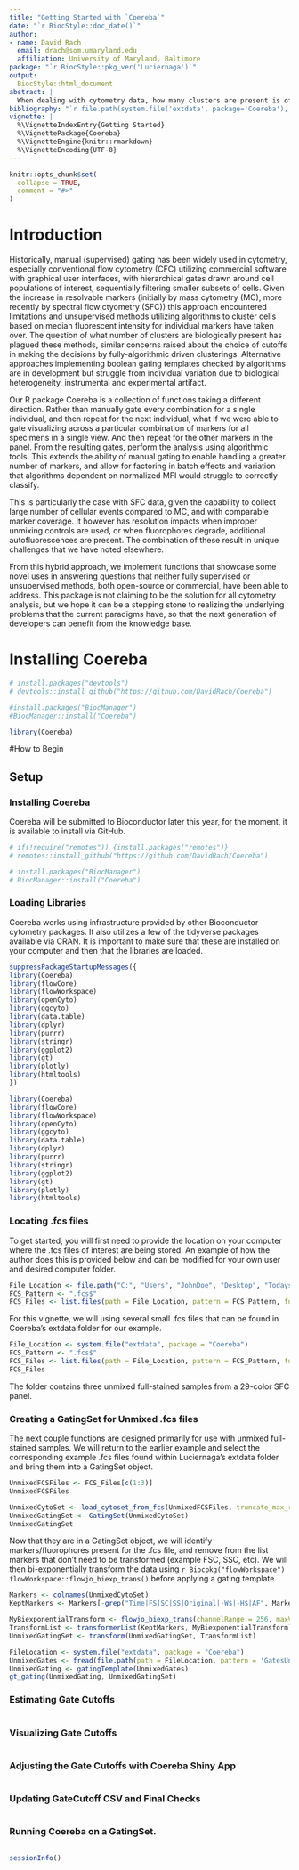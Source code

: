 ```yaml
---
title: "Getting Started with `Coereba`"
date: "`r BiocStyle::doc_date()`"
author:
- name: David Rach
  email: drach@som.umaryland.edu
  affiliation: University of Maryland, Baltimore
package: "`r BiocStyle::pkg_ver('Luciernaga')`"
output:
  BiocStyle::html_document
abstract: |
  When dealing with cytometry data, how many clusters are present is often a question users ask. The answer is always it depends, but having ways to visualize this decision making process would be helpful. Coereba is an R package that attempts to provide some tools to qualitatively and quantitatively assess the variation present, and allow for flexibility to deal with datasets that may have batch effects that limit their use for unsupervised analytical approaches highly dependent on consistent MFI acrosss individual experiments and files.
bibliography: "`r file.path(system.file('extdata', package='Coereba'), 'refs.bib')`"
vignette: |
  %\VignetteIndexEntry{Getting Started}
  %\VignettePackage{Coereba}
  %\VignetteEngine{knitr::rmarkdown}
  %\VignetteEncoding{UTF-8}
---
```


```r
knitr::opts_chunk$set(
  collapse = TRUE,
  comment = "#>"
)
```

# Introduction

Historically, manual (supervised) gating has been widely used in cytometry, especially conventional flow cytometry (CFC) utilizing commercial software with graphical user interfaces, with hierarchical gates drawn around cell populations of interest, sequentially filtering smaller subsets of cells. Given the increase in resolvable markers (initially by mass cytometry (MC), more recently by spectral flow ctyometry (SFC)) this approach encountered limitations and unsupervised methods utilizing algorithms to cluster cells based on median fluorescent intensity for individual markers have taken over. The question of what number of clusters are biologically present has plagued these methods, similar concerns raised about the choice of cutoffs in making the decisions by fully-algorithmic driven clusterings. Alternative approaches implementing boolean gating templates checked by algorithms are in development but struggle from individual variation due to biological heterogeneity, instrumental and experimental artifact. 

Our R package Coereba is a collection of functions taking a different direction. Rather than manually gate every combination for a single individual, and then repeat for the next individual, what if we were able to gate visualizing across a particular combination of markers for all specimens in a single view. And then repeat for the other markers in the panel. From the resulting gates, perform the analysis using algorithmic tools.  This extends the ability of manual gating to enable handling a greater number of markers, and allow for factoring in batch effects and variation that algorithms dependent on normalized MFI would struggle to correctly classify. 

This is particularly the case with SFC data, given the capability to collect large number of cellular events compared to MC, and with comparable marker coverage. It however has resolution impacts when improper unmixing controls are used, or when fluorophores degrade, additional autofluorescences are present. The combination of these result in unique challenges that we have noted elsewhere. 

From this hybrid approach, we implement functions that showcase some novel uses in answering questions that neither fully supervised or unsupervised methods, both open-source or commercial, have been able to address. This package is not claiming to be the solution for all cytometry analysis, but we hope it can be a stepping stone to realizing the underlying problems that the current paradigms have, so that the next generation of developers can benefit from the knowledge base. 

# Installing Coereba

```r
# install.packages("devtools")
# devtools::install_github("https://github.com/DavidRach/Coereba")

#install.packages("BiocManager")
#BiocManager::install("Coereba")

library(Coereba)
```

#How to Begin

## Setup

### Installing Coereba

Coereba will be submitted to Bioconductor later this year, for the moment, it is available to install via GitHub. 

```r
# if(!require("remotes")) {install.packages("remotes")}
# remotes::install_github("https://github.com/DavidRach/Coereba")

# install.packages("BiocManager")
# BiocManager::install("Coereba")
```

### Loading Libraries

Coereba works using infrastructure provided by other Bioconductor cytometry packages. It also utilizes a few of the tidyverse packages available via CRAN. It is important to make sure that these are installed on your computer and then that the libraries are loaded. 

```r
suppressPackageStartupMessages({
library(Coereba)
library(flowCore)
library(flowWorkspace)
library(openCyto)
library(ggcyto)  
library(data.table)
library(dplyr)
library(purrr) 
library(stringr)
library(ggplot2)
library(gt)
library(plotly)
library(htmltools)
})
```

```r
library(Coereba)
library(flowCore)
library(flowWorkspace)
library(openCyto)
library(ggcyto)  
library(data.table)
library(dplyr)
library(purrr) 
library(stringr)
library(ggplot2)
library(gt)
library(plotly)
library(htmltools)
```

### Locating .fcs files
To get started, you will first need to provide the location on your computer where the .fcs files of interest are being stored. An example of how the author does this is provided below and can be modified for your own user and desired computer folder. 

```r
File_Location <- file.path("C:", "Users", "JohnDoe", "Desktop", "TodaysExperiment")
FCS_Pattern <- ".fcs$"
FCS_Files <- list.files(path = File_Location, pattern = FCS_Pattern, full.names = TRUE, recursive = FALSE)
```

For this vignette, we will using several small .fcs files that can be found in Coereba's extdata folder for our example. 

```r
File_Location <- system.file("extdata", package = "Coereba")
FCS_Pattern <- ".fcs$"
FCS_Files <- list.files(path = File_Location, pattern = FCS_Pattern, full.names = TRUE, recursive = FALSE)
FCS_Files
```

The folder contains three unmixed full-stained samples from a 29-color SFC panel. 

### Creating a GatingSet for Unmixed .fcs files
The next couple functions are designed primarily for use with unmixed full-stained samples. We will return to the earlier example and select the corresponding example .fcs files found within Luciernaga's extdata folder and bring them into a GatingSet object.

```r
UnmixedFCSFiles <- FCS_Files[c(1:3)]
UnmixedFCSFiles
```

```r
UnmixedCytoSet <- load_cytoset_from_fcs(UnmixedFCSFiles, truncate_max_range = FALSE, transform = FALSE)
UnmixedGatingSet <- GatingSet(UnmixedCytoSet)
UnmixedGatingSet
```

Now that they are in a GatingSet object, we will identify markers/fluorophores present for the .fcs file, and remove from the list markers that don't need to be transformed (example FSC, SSC, etc). We will then bi-exponentially transform the data using `r Biocpkg("flowWorkspace")` `flowWorkspace::flowjo_biexp_trans()` before applying a gating template. 

```r
Markers <- colnames(UnmixedCytoSet)
KeptMarkers <- Markers[-grep("Time|FS|SC|SS|Original|-W$|-H$|AF", Markers)]

MyBiexponentialTransform <- flowjo_biexp_trans(channelRange = 256, maxValue = 1000000, pos = 4.5, neg = 0, widthBasis = -1000)
TransformList <- transformerList(KeptMarkers, MyBiexponentialTransform)
UnmixedGatingSet <- transform(UnmixedGatingSet, TransformList)

FileLocation <- system.file("extdata", package = "Coereba")
UnmixedGates <- fread(file.path(path = FileLocation, pattern = 'GatesUnmixed.csv'))
UnmixedGating <- gatingTemplate(UnmixedGates)
gt_gating(UnmixedGating, UnmixedGatingSet)
```

### Estimating Gate Cutoffs

```r

```

### Visualizing Gate Cutoffs

```r

```

### Adjusting the Gate Cutoffs with Coereba Shiny App

```r

```

### Updating GateCutoff CSV and Final Checks

```r

```

### Running Coereba on a GatingSet.

```r

```


```r
sessionInfo()
```
